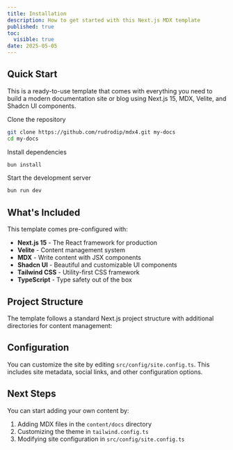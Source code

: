 ```yaml
---
title: Installation
description: How to get started with this Next.js MDX template
published: true
toc:
  visible: true
date: 2025-05-05
---
```


## Quick Start

This is a ready-to-use template that comes with everything you need to build a modern documentation site or blog using Next.js 15, MDX, Velite, and Shadcn UI components.

<Steps>

<Step>
Clone the repository

```bash
git clone https://github.com/rudrodip/mdx4.git my-docs
cd my-docs
```
</Step>

<Step>
Install dependencies

```bash
bun install
```
</Step>

<Step>
Start the development server

```bash
bun run dev
```
</Step>

</Steps>

## What's Included

This template comes pre-configured with:

- **Next.js 15** - The React framework for production
- **Velite** - Content management system
- **MDX** - Write content with JSX components
- **Shadcn UI** - Beautiful and customizable UI components
- **Tailwind CSS** - Utility-first CSS framework
- **TypeScript** - Type safety out of the box

## Project Structure

The template follows a standard Next.js project structure with additional directories for content management:

<Files defaultValue="src/app">
  <Folder name="content">
    <File name="Your MDX content files" />
  </Folder>
  <Folder name="public">
    <File name="Static assets" />
  </Folder>
  <Folder name="src">
    <Folder name="app">
      <File name="Next.js app router pages" />
    </Folder>
    <Folder name="components">
      <File name="React components" />
    </Folder>
    <Folder name="config">
      <File name="Site configuration" />
    </Folder>
    <Folder name="types">
      <File name="TypeScript types" />
    </Folder>
  </Folder>
</Files>

## Configuration

You can customize the site by editing `src/config/site.config.ts`. This includes site metadata, social links, and other configuration options.

## Next Steps

You can start adding your own content by:
1. Adding MDX files in the `content/docs` directory
2. Customizing the theme in `tailwind.config.ts`
3. Modifying site configuration in `src/config/site.config.ts`
